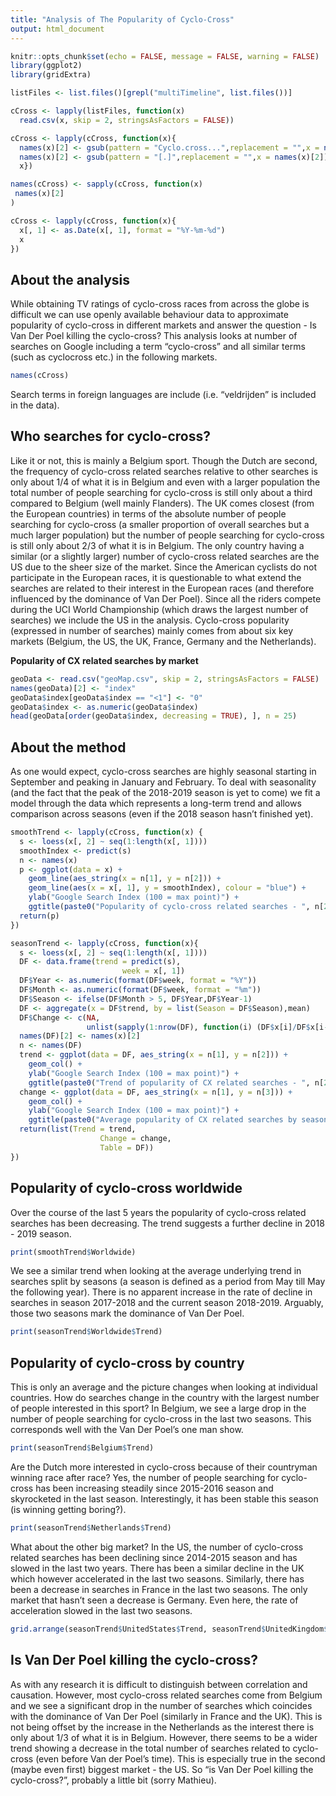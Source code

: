 ```yaml
---
title: "Analysis of The Popularity of Cyclo-Cross"
output: html_document
---
```


```r
knitr::opts_chunk$set(echo = FALSE, message = FALSE, warning = FALSE)
library(ggplot2)
library(gridExtra)
```


```r
listFiles <- list.files()[grepl("multiTimeline", list.files())]

cCross <- lapply(listFiles, function(x)
  read.csv(x, skip = 2, stringsAsFactors = FALSE))

cCross <- lapply(cCross, function(x){
  names(x)[2] <- gsub(pattern = "Cyclo.cross...",replacement = "",x = names(x)[2])
  names(x)[2] <- gsub(pattern = "[.]",replacement = "",x = names(x)[2])
  x})

names(cCross) <- sapply(cCross, function(x)
 names(x)[2]  
)

cCross <- lapply(cCross, function(x){
  x[, 1] <- as.Date(x[, 1], format = "%Y-%m-%d")
  x
})
```

## About the analysis
While obtaining TV ratings of cyclo-cross races from across the globe is difficult we can use openly available behaviour data to approximate popularity of cyclo-cross in different markets and answer the question -  Is Van Der Poel killing the cyclo-cross? This analysis looks at number of searches on Google including a term "cyclo-cross" and all similar terms (such as cyclocross etc.) in the following markets. 
```r
names(cCross)
```
Search terms in foreign languages are include (i.e. "veldrijden" is included in the data). 

## Who searches for cyclo-cross?
Like it or not, this is mainly a Belgium sport. Though the Dutch are second, the frequency of cyclo-cross related searches relative to other searches is only about 1/4 of what it is in Belgium and even with a larger population the total number of people searching for cyclo-cross is still only about a third compared to Belgium (well mainly Flanders). The UK comes closest (from the European countries) in terms of the absolute number of people searching for cyclo-cross (a smaller proportion of overall searches but a much larger population) but the number of people searching for cyclo-cross is still only about 2/3 of what it is in Belgium. The only country having a similar (or a slightly larger) number of cyclo-cross related searches are the US due to the sheer size of the market. Since the American cyclists do not participate in the European races, it is questionable to what extend the searches are related to their interest in the European races (and therefore influenced by the dominance of Van Der Poel). Since all the riders compete during the UCI World Championship (which draws the largest number of searches) we include the US in the analysis. Cyclo-cross popularity (expressed in number of searches) mainly comes from about six key markets (Belgium, the US, the UK, France, Germany and the Netherlands).

**Popularity of CX related searches by market**
```r
geoData <- read.csv("geoMap.csv", skip = 2, stringsAsFactors = FALSE)
names(geoData)[2] <- "index"
geoData$index[geoData$index == "<1"] <- "0"
geoData$index <- as.numeric(geoData$index)
head(geoData[order(geoData$index, decreasing = TRUE), ], n = 25)
```

## About the method
As one would expect, cyclo-cross searches are highly seasonal starting in September and peaking in January and February. To deal with seasonality (and the fact that the peak of the 2018-2019 season is yet to come) we fit a model through the data which represents a long-term trend and allows comparison across seasons (even if the 2018 season hasn't finished yet).

```r
smoothTrend <- lapply(cCross, function(x) {
  s <- loess(x[, 2] ~ seq(1:length(x[, 1])))
  smoothIndex <- predict(s)
  n <- names(x)
  p <- ggplot(data = x) +
    geom_line(aes_string(x = n[1], y = n[2])) +
    geom_line(aes(x = x[, 1], y = smoothIndex), colour = "blue") +
    ylab("Google Search Index (100 = max point)") + 
    ggtitle(paste0("Popularity of cyclo-cross related searches - ", n[2]))
  return(p)
})

seasonTrend <- lapply(cCross, function(x){
  s <- loess(x[, 2] ~ seq(1:length(x[, 1])))
  DF <- data.frame(trend = predict(s),
                         week = x[, 1])
  DF$Year <- as.numeric(format(DF$week, format = "%Y"))
  DF$Month <- as.numeric(format(DF$week, format = "%m"))
  DF$Season <- ifelse(DF$Month > 5, DF$Year,DF$Year-1)
  DF <- aggregate(x = DF$trend, by = list(Season = DF$Season),mean)
  DF$Change <- c(NA, 
                 unlist(sapply(1:nrow(DF), function(i) (DF$x[i]/DF$x[i-1]-1)*100)))
  names(DF)[2] <- names(x)[2]
  n <- names(DF)
  trend <- ggplot(data = DF, aes_string(x = n[1], y = n[2])) +
    geom_col() +
    ylab("Google Search Index (100 = max point)") + 
    ggtitle(paste0("Trend of popularity of CX related searches - ", n[2]))
  change <- ggplot(data = DF, aes_string(x = n[1], y = n[3])) +
    geom_col() +
    ylab("Google Search Index (100 = max point)") + 
    ggtitle(paste0("Average popularity of CX related searches by season - ", n[2]))
  return(list(Trend = trend,
                    Change = change,
                    Table = DF))
})
```

## Popularity of cyclo-cross worldwide
Over the course of the last 5 years the popularity of cyclo-cross related searches has been decreasing. The trend suggests a further decline in 2018 - 2019 season.
```r
print(smoothTrend$Worldwide)
```

We see a similar trend when looking at the average underlying trend in searches split by seasons (a season is defined as a period from May till May the following year). There is no apparent increase in the rate of decline in searches in season 2017-2018 and the current season 2018-2019. Arguably, those two seasons mark the dominance of Van Der Poel. 
```r
print(seasonTrend$Worldwide$Trend)
```

## Popularity of cyclo-cross by country
This is only an average and the picture changes when looking at individual countries. How do searches change in the country with the largest number of people interested in this sport? In Belgium, we see a large drop in the number of people searching for cyclo-cross in the last two seasons. This corresponds well with the Van Der Poel's one man show.

```r
print(seasonTrend$Belgium$Trend)
```

Are the Dutch more interested in cyclo-cross because of their countryman winning race after race? Yes, the number of people searching for cyclo-cross has been increasing steadily since 2015-2016 season and skyrocketed in the last season. Interestingly, it has been stable this season (is winning getting boring?).
```r
print(seasonTrend$Netherlands$Trend)
```

What about the other big market? In the US, the number of cyclo-cross related searches has been declining since 2014-2015 season and has slowed in the last two years. There has been a similar decline in the UK which however accelerated in the last two seasons. Similarly, there has been a decrease in searches in France in the last two seasons. The only market that hasn't seen a decrease is Germany. Even here, the rate of acceleration slowed in the last two seasons.
```r
grid.arrange(seasonTrend$UnitedStates$Trend, seasonTrend$UnitedKingdom$Trend, seasonTrend$France$Trend, seasonTrend$Germany$Trend, nrow = 2, ncol = 2)
```

## Is Van Der Poel killing the cyclo-cross?
As with any research it is difficult to distinguish between correlation and causation. However, most cyclo-cross related searches come from Belgium and we see a significant drop in the number of searches which coincides with the dominance of Van Der Poel (similarly in France and the UK). This is not being offset by the increase in the Netherlands as the interest there is only about 1/3 of what it is in Belgium. However, there seems to be a wider trend showing a decrease in the total number of searches related to cyclo-cross (even before Van der Poel's time). This is especially true in the second (maybe even first) biggest market - the US. So "is Van Der Poel killing the cyclo-cross?", probably a little bit (sorry Mathieu).